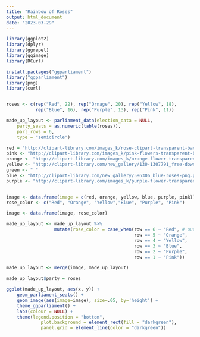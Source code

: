 ```yaml
---
title: "Rainbow of Roses"
output: html_document
date: "2023-03-29"
---
```


```r
library(ggplot2)
library(dplyr)
library(ggrepel)
library(ggimage)
library(RCurl)

install.packages("ggparliament")
library("ggparliament")
library(png)
library(curl)


roses <- c(rep("Red", 22), rep("Ornage", 20), rep("Yellow", 18),
           rep("Blue", 16), rep("Purple", 13), rep("Pink", 11))

made_up_layout <- parliament_data(election_data = NULL,
    party_seats = as.numeric(table(roses)),
    parl_rows = 6,
    type = "semicircle")

red = "http://clipart-library.com/images_k/rose-clipart-transparent-background/rose-clipart-transparent-background-16.png" 
pink <- "http://clipart-library.com/images_k/pink-flowers-transparent-background/pink-flowers-transparent-background-17.png" 
orange <- "http://clipart-library.com/images_k/orange-flower-transparent/orange-flower-transparent-21.png"
yellow <- "http://clipart-library.com/new_gallery/130-1307791_free-download-garden-roses.png"
green <- " "
blue <- "http://clipart-library.com/new_gallery/586306_blue-roses-png.png"
purple <- "http://clipart-library.com/images_k/purple-flower-transparent-background/purple-flower-transparent-background-6.png"


image <- data.frame(image = c(red, orange, yellow, blue, purple, pink))
rose_color <- c("Red", "Orange", "Yellow","Blue", "Purple", "Pink")

image <- data.frame(image, rose_color)

made_up_layout <- made_up_layout %>% 
                  mutate(rose_color = case_when(row == 6 ~ "Red", # outer row
                                                row == 5 ~ "Orange",
                                                row == 4 ~ "Yellow", 
                                                row == 3 ~ "Blue",
                                                row == 2 ~ "Purple",
                                                row == 1 ~ "Pink"))

made_up_layout <- merge(image, made_up_layout)

made_up_layout$party = roses

ggplot(made_up_layout, aes(x, y)) +
    geom_parliament_seats() +
    geom_image(aes(image=image), size=.05, by='height') +
    theme_ggparliament() +
    labs(colour = NULL) +
    theme(legend.position = "bottom",
             plot.background = element_rect(fill = "darkgreen"),
             panel.grid = element_line(color = "darkgreen"))



```




